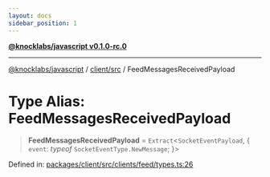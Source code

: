 ```yaml
---
layout: docs
sidebar_position: 1
---
```


[**@knocklabs/javascript v0.1.0-rc.0**](../../../index.mdx)

***

[@knocklabs/javascript](../../../modules.mdx) / [client/src](../index.mdx) / FeedMessagesReceivedPayload

# Type Alias: FeedMessagesReceivedPayload

> **FeedMessagesReceivedPayload** = `Extract`\<`SocketEventPayload`, \{ `event`: *typeof* `SocketEventType.NewMessage`; \}\>

Defined in: [packages/client/src/clients/feed/types.ts:26](https://github.com/knocklabs/javascript/blob/main/packages/client/src/clients/feed/types.ts#L26)
